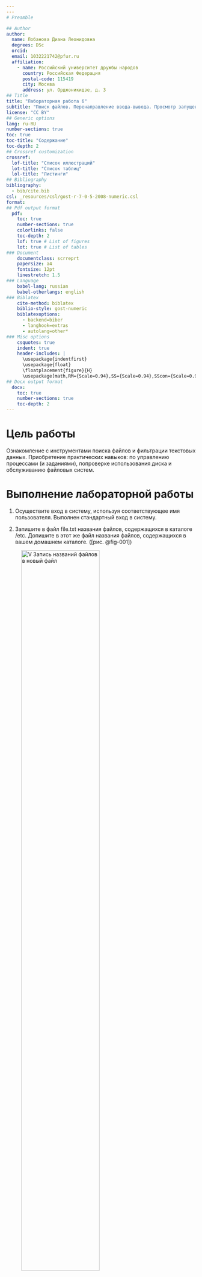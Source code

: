 ```yaml
---
---
# Preamble

## Author
author:
  name: Лобанова Диана Леонидовна
  degrees: DSc
  orcid: 
  email: 1032221742@pfur.ru
  affiliation:
    - name: Российский университет дружбы народов
      country: Российская Федерация
      postal-code: 115419
      city: Москва
      address: ул. Орджоникидзе, д. 3
## Title
title: "Лабораторная работа 6"
subtitle: "Поиск файлов. Перенаправление ввода-вывода. Просмотр запущенных процессов"
license: "CC BY"
## Generic options
lang: ru-RU
number-sections: true
toc: true
toc-title: "Содержание"
toc-depth: 2
## Crossref customization
crossref:
  lof-title: "Список иллюстраций"
  lot-title: "Список таблиц"
  lol-title: "Листинги"
## Bibliography
bibliography:
  - bib/cite.bib
csl: _resources/csl/gost-r-7-0-5-2008-numeric.csl
format:
## Pdf output format
  pdf:
    toc: true
    number-sections: true
    colorlinks: false
    toc-depth: 2
    lof: true # List of figures
    lot: true # List of tables
### Document
    documentclass: scrreprt
    papersize: a4
    fontsize: 12pt
    linestretch: 1.5
### Language
    babel-lang: russian
    babel-otherlangs: english
### Biblatex
    cite-method: biblatex
    biblio-style: gost-numeric
    biblatexoptions:
      - backend=biber
      - langhook=extras
      - autolang=other*
### Misc options
    csquotes: true
    indent: true
    header-includes: |
      \usepackage{indentfirst}
      \usepackage{float}
      \floatplacement{figure}{H}
      \usepackage[math,RM={Scale=0.94},SS={Scale=0.94},SScon={Scale=0.94},TT={Scale=MatchLowercase,FakeStretch=0.9},DefaultFeatures={Ligatures=Common}]{plex-otf}
## Docx output format
  docx:
    toc: true
    number-sections: true
    toc-depth: 2
---
```




# Цель работы

Ознакомление с инструментами поиска файлов и фильтрации текстовых данных. 
Приобретение практических навыков: по управлению процессами (и заданиями), попроверке использования диска и обслуживанию файловых систем.



# Выполнение лабораторной работы

1. Осуществите вход в систему, используя соответствующее имя пользователя.
Выполнен стандартный вход в систему.

2. Запишите в файл file.txt названия файлов, содержащихся в каталоге /etc. 
Допишите в этот же файл названия файлов, содержащихся в вашем домашнем каталоге. ([рис. @fig-001])

![V Запись названий файлов в новый файл](image/file.txt.png){#fig-001 width=70%}

3. Выведите имена всех файлов из file.txt, имеющих расширение .conf, после чего запишите их в новый текстовой файл conf.txt. 
Файлы с таким расширением отсутствуют. Для примера вывела файлы с расширением *.png ([рис. @fig-002])

![V Поиск файлов с расширением "*.conf"](image/conf.png){#fig-002 width=70%}

4. Определите, какие файлы в вашем домашнем каталоге имеют имена, начинавшиеся с символа c? 
Предложите несколько вариантов, как это сделать. ([рис. @fig-003, @fig-004])

![V Поиск файлов, начинающихся с символа "c"](image/name_c.png){#fig-003 width=70%}

![V Поиск файлов, начинающихся с символа "c"](image/name_c_2.png){#fig-004 width=70%}

5. Выведите на экран имена файлов из каталога /etc, начинающиеся с символа h. ([рис. @fig-005])

![V Имена файлов из каталога /etc, начинающиеся с символа h](image/name_h.png){#fig-005 width=70%}

6. Запустите в фоновом режиме процесс, который будет записывать в файл ~/logfile файлы, имена которых начинаются с log. ([рис. @fig-006])

![V Запись файлов .log](image/log.png){#fig-006 width=70%}

7. Удалите файл ~/logfile. ([рис. @fig-007])

![V Удаление файла logfile](image/delete_logfile.png){#fig-007 width=70%}

8. Запустите из консоли в фоновом режиме редактор gedit. ([рис. @fig-008])

![V Запуск программы gedit](image/gedit.png){#fig-008 width=70%}

9. Определите идентификатор процесса gedit, используя команду ps, конвейер и фильтр grep. 
Как ещё можно определить идентификатор процесса? ([рис. @fig-009])

![V Идентификатор процесса gedit](image/id_gedit.png){#fig-009 width=70%}

10. Прочтите справку (man) команды kill, после чего используйте её для завершения процесса gedit. ([рис. @fig-010, @fig-011])

![V Справка по команде kill](image/man_kill.png){#fig-010 width=70%}

![V Завершение процесса gedit](image/del_proc_gedit.png){#fig-011 width=70%}

11. Выполните команды df и du, предварительно получив более подробную информацию об этих командах, с помощью команды man. ([рис. @fig-012, @fig-013, @fig-014])

![V Справка по команде df](image/man_df.png){#fig-012 width=70%}

![V Справка по команде du](image/man_du.png){#fig-013 width=70%}

![V Выполнение команд df и du](image/df_du.png){#fig-014 width=70%}

12. Воспользовавшись справкой команды find, выведите имена всех директорий, имеющихся в вашем домашнем каталоге.
Вывод происходит с помощью команды 
find . -type d  ([рис. @fig-015])

![V Все директории в домашнем каталоге](image/find_type_d.png){#fig-015 width=70%}



# Выводы

В этой лабораторной работе мы познакомились с инструментами поиска файлов и фильтрации текстовых данных, узнали соответствующие команды, выполнили данные нам задания.


